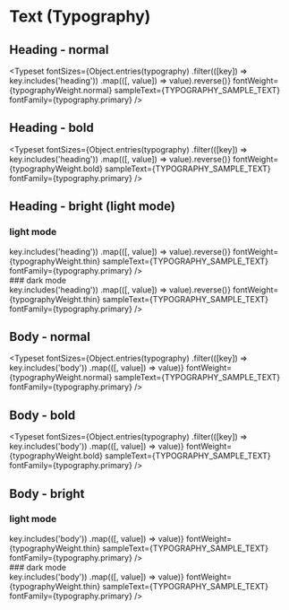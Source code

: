 

<Meta title="components/Text" />
 
# Text (Typography)
 
## Heading - normal
<Typeset
  fontSizes={Object.entries(typography)
      .filter(([key]) => key.includes('heading'))
      .map(([, value]) => value).reverse()}
  fontWeight={typographyWeight.normal}
  sampleText={TYPOGRAPHY_SAMPLE_TEXT}
  fontFamily={typography.primary}
/>

## Heading - bold
<Typeset
  fontSizes={Object.entries(typography)
      .filter(([key]) => key.includes('heading'))
      .map(([, value]) => value).reverse()}
  fontWeight={typographyWeight.bold}
  sampleText={TYPOGRAPHY_SAMPLE_TEXT}
  fontFamily={typography.primary}
/>

## Heading - bright (light mode)
### light mode
<div className='light-text-shadow'>
  <Typeset
    fontSizes={Object.entries(typography)
        .filter(([key]) => key.includes('heading'))
        .map(([, value]) => value).reverse()}
    fontWeight={typographyWeight.thin}
    sampleText={TYPOGRAPHY_SAMPLE_TEXT}
    fontFamily={typography.primary}
  />
</div>
### dark mode
<div className='dark-text-shadow'>
  <Typeset
    fontSizes={Object.entries(typography)
        .filter(([key]) => key.includes('heading'))
        .map(([, value]) => value).reverse()}
    fontWeight={typographyWeight.thin}
    sampleText={TYPOGRAPHY_SAMPLE_TEXT}
    fontFamily={typography.primary}
  />
</div>

## Body - normal
<Typeset
  fontSizes={Object.entries(typography)
      .filter(([key]) => key.includes('body'))
      .map(([, value]) => value)}
  fontWeight={typographyWeight.normal}
  sampleText={TYPOGRAPHY_SAMPLE_TEXT}
  fontFamily={typography.primary}
/>

## Body - bold
<Typeset
  fontSizes={Object.entries(typography)
      .filter(([key]) => key.includes('body'))
      .map(([, value]) => value)}
  fontWeight={typographyWeight.bold}
  sampleText={TYPOGRAPHY_SAMPLE_TEXT}
  fontFamily={typography.primary}
/>


## Body - bright
### light mode
<div className='light-text-shadow'>
  <Typeset
    fontSizes={Object.entries(typography)
        .filter(([key]) => key.includes('body'))
        .map(([, value]) => value)}
    fontWeight={typographyWeight.thin}
    sampleText={TYPOGRAPHY_SAMPLE_TEXT}
    fontFamily={typography.primary}
  />
</div>
### dark mode
<div className='dark-text-shadow'>
  <Typeset
    fontSizes={Object.entries(typography)
        .filter(([key]) => key.includes('body'))
        .map(([, value]) => value)}
    fontWeight={typographyWeight.thin}
    sampleText={TYPOGRAPHY_SAMPLE_TEXT}
    fontFamily={typography.primary}
  />
</div>